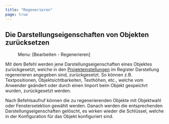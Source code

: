 ```yaml
---
title: "Regenerieren"
page: true
---
```

## Die Darstellungseigenschaften von Objekten zur&#252;cksetzen

 <Menu> Menu: [Bearbeiten - Regenerieren] </Menu>  

Mit dem Befehl werden jene Darstellungseigenschaften eines Objektes zur&#252;ckgesetzt, welche in den [Projekteinstellungen](../fachschaleeditieren/projekteinstellungen14)
 im Register  <Border>Darstellung regenerieren</Border>  angegeben sind, zur&#252;ckgesetzt. 
So k&#246;nnen z.B. Textpositionen, Objektsichtbarkeiten, Texth&#246;hen, etc., welche vom Anwender ge&#228;ndert oder durch einen Import beim Objekt gespeichrt wurden, zur&#252;ckgesetzt werden.

Nach Befehlsaufruf k&#246;nnen die zu regenerierenden Objekte mit Objektwahl oder Fensterselektion gew&#228;hlt werden.
Danach werden die entsprechenden Darstellungseigenschaften gel&#246;scht, es wirken wieder die Schl&#252;ssel, welche in der Konfiguration f&#252;r das Objekt konfiguriert sind.




